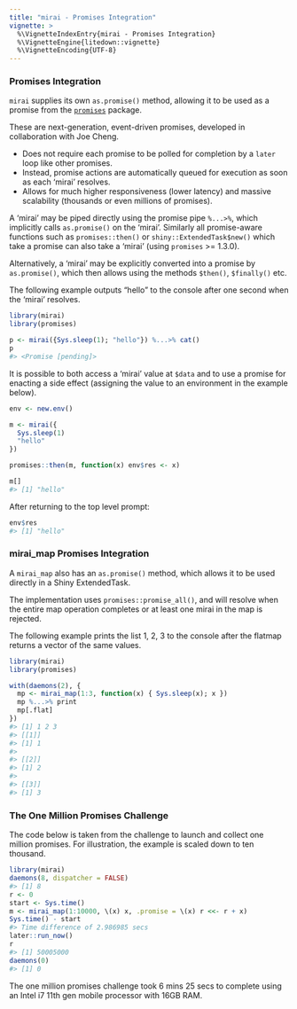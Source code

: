 ```yaml
---
title: "mirai - Promises Integration"
vignette: >
  %\VignetteIndexEntry{mirai - Promises Integration}
  %\VignetteEngine{litedown::vignette}
  %\VignetteEncoding{UTF-8}
---
```



### Promises Integration

`mirai` supplies its own `as.promise()` method, allowing it to be used as a promise from the [`promises`](https://rstudio.github.io/promises/) package.

These are next-generation, event-driven promises, developed in collaboration with Joe Cheng.

- Does not require each promise to be polled for completion by a `later` loop like other promises.
- Instead, promise actions are automatically queued for execution as soon as each 'mirai' resolves.
- Allows for much higher responsiveness (lower latency) and massive scalability (thousands or even millions of promises).

A 'mirai' may be piped directly using the promise pipe `%...>%`, which implicitly calls `as.promise()` on the 'mirai'. Similarly all promise-aware functions such as `promises::then()` or `shiny::ExtendedTask$new()` which take a promise can also take a 'mirai' (using `promises` >= 1.3.0).

Alternatively, a 'mirai' may be explicitly converted into a promise by `as.promise()`, which then allows using the methods `$then()`, `$finally()` etc.

The following example outputs "hello" to the console after one second when the 'mirai' resolves.

``` r
library(mirai)
library(promises)

p <- mirai({Sys.sleep(1); "hello"}) %...>% cat()
p
#> <Promise [pending]>
```
It is possible to both access a 'mirai' value at `$data` and to use a promise for enacting a side effect (assigning the value to an environment in the example below).

``` r
env <- new.env()

m <- mirai({
  Sys.sleep(1)
  "hello"
})

promises::then(m, function(x) env$res <- x)

m[]
#> [1] "hello"
```
After returning to the top level prompt:


``` r
env$res
#> [1] "hello"
```
### mirai_map Promises Integration

A `mirai_map` also has an `as.promise()` method, which allows it to be used directly in a Shiny ExtendedTask.

The implementation uses `promises::promise_all()`, and will resolve when the entire map operation completes or at least one mirai in the map is rejected.

The following example prints the list 1, 2, 3 to the console after the flatmap returns a vector of the same values.


``` r
library(mirai)
library(promises)

with(daemons(2), {
  mp <- mirai_map(1:3, function(x) { Sys.sleep(x); x })
  mp %...>% print
  mp[.flat]
})
#> [1] 1 2 3
#> [[1]]
#> [1] 1
#> 
#> [[2]]
#> [1] 2
#> 
#> [[3]]
#> [1] 3
```

### The One Million Promises Challenge

The code below is taken from the challenge to launch and collect one million promises. For illustration, the example is scaled down to ten thousand.


``` r
library(mirai)
daemons(8, dispatcher = FALSE)
#> [1] 8
r <- 0
start <- Sys.time()
m <- mirai_map(1:10000, \(x) x, .promise = \(x) r <<- r + x)
Sys.time() - start
#> Time difference of 2.986985 secs
later::run_now()
r
#> [1] 50005000
daemons(0)
#> [1] 0
```
The one million promises challenge took 6 mins 25 secs to complete using an Intel i7 11th gen mobile processor with 16GB RAM.
